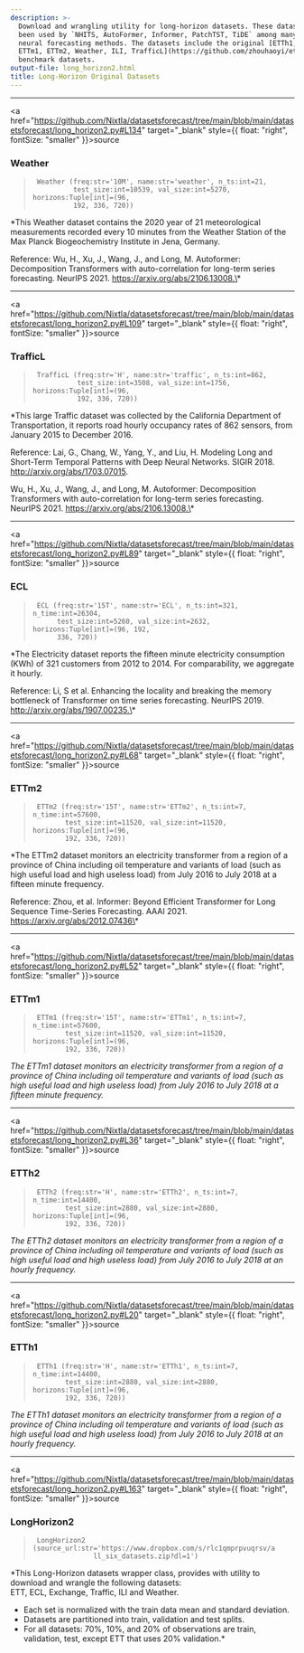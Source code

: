 ```yaml
---
description: >-
  Download and wrangling utility for long-horizon datasets. These datasets have
  been used by `NHITS, AutoFormer, Informer, PatchTST, TiDE` among many other
  neural forecasting methods. The datasets include the original [ETTh1, ETTh2,
  ETTm1, ETTm2, Weather, ILI, TrafficL](https://github.com/zhouhaoyi/etdataset)
  benchmark datasets.
output-file: long_horizon2.html
title: Long-Horizon Original Datasets
---
```



------------------------------------------------------------------------

<a
href="https://github.com/Nixtla/datasetsforecast/tree/main/blob/main/datasetsforecast/long_horizon2.py#L134"
target="_blank" style={{ float: "right", fontSize: "smaller" }}>source</a>

### Weather

> ``` text
>  Weather (freq:str='10M', name:str='weather', n_ts:int=21,
>           test_size:int=10539, val_size:int=5270, horizons:Tuple[int]=(96,
>           192, 336, 720))
> ```

\*This Weather dataset contains the 2020 year of 21 meteorological
measurements recorded every 10 minutes from the Weather Station of the
Max Planck Biogeochemistry Institute in Jena, Germany.

Reference: Wu, H., Xu, J., Wang, J., and Long, M. Autoformer:
Decomposition Transformers with auto-correlation for long-term series
forecasting. NeurIPS 2021. https://arxiv.org/abs/2106.13008.\*

------------------------------------------------------------------------

<a
href="https://github.com/Nixtla/datasetsforecast/tree/main/blob/main/datasetsforecast/long_horizon2.py#L109"
target="_blank" style={{ float: "right", fontSize: "smaller" }}>source</a>

### TrafficL

> ``` text
>  TrafficL (freq:str='H', name:str='traffic', n_ts:int=862,
>            test_size:int=3508, val_size:int=1756, horizons:Tuple[int]=(96,
>            192, 336, 720))
> ```

\*This large Traffic dataset was collected by the California Department
of Transportation, it reports road hourly occupancy rates of 862
sensors, from January 2015 to December 2016.

Reference: Lai, G., Chang, W., Yang, Y., and Liu, H. Modeling Long and
Short-Term Temporal Patterns with Deep Neural Networks. SIGIR 2018.
http://arxiv.org/abs/1703.07015.

Wu, H., Xu, J., Wang, J., and Long, M. Autoformer: Decomposition
Transformers with auto-correlation for long-term series forecasting.
NeurIPS 2021. https://arxiv.org/abs/2106.13008.\*

------------------------------------------------------------------------

<a
href="https://github.com/Nixtla/datasetsforecast/tree/main/blob/main/datasetsforecast/long_horizon2.py#L89"
target="_blank" style={{ float: "right", fontSize: "smaller" }}>source</a>

### ECL

> ``` text
>  ECL (freq:str='15T', name:str='ECL', n_ts:int=321, n_time:int=26304,
>       test_size:int=5260, val_size:int=2632, horizons:Tuple[int]=(96, 192,
>       336, 720))
> ```

\*The Electricity dataset reports the fifteen minute electricity
consumption (KWh) of 321 customers from 2012 to 2014. For comparability,
we aggregate it hourly.

Reference: Li, S et al. Enhancing the locality and breaking the memory
bottleneck of Transformer on time series forecasting. NeurIPS 2019.
http://arxiv.org/abs/1907.00235.\*

------------------------------------------------------------------------

<a
href="https://github.com/Nixtla/datasetsforecast/tree/main/blob/main/datasetsforecast/long_horizon2.py#L68"
target="_blank" style={{ float: "right", fontSize: "smaller" }}>source</a>

### ETTm2

> ``` text
>  ETTm2 (freq:str='15T', name:str='ETTm2', n_ts:int=7, n_time:int=57600,
>         test_size:int=11520, val_size:int=11520, horizons:Tuple[int]=(96,
>         192, 336, 720))
> ```

\*The ETTm2 dataset monitors an electricity transformer from a region of
a province of China including oil temperature and variants of load (such
as high useful load and high useless load) from July 2016 to July 2018
at a fifteen minute frequency.

Reference: Zhou, et al. Informer: Beyond Efficient Transformer for Long
Sequence Time-Series Forecasting. AAAI 2021.
https://arxiv.org/abs/2012.07436\*

------------------------------------------------------------------------

<a
href="https://github.com/Nixtla/datasetsforecast/tree/main/blob/main/datasetsforecast/long_horizon2.py#L52"
target="_blank" style={{ float: "right", fontSize: "smaller" }}>source</a>

### ETTm1

> ``` text
>  ETTm1 (freq:str='15T', name:str='ETTm1', n_ts:int=7, n_time:int=57600,
>         test_size:int=11520, val_size:int=11520, horizons:Tuple[int]=(96,
>         192, 336, 720))
> ```

*The ETTm1 dataset monitors an electricity transformer from a region of
a province of China including oil temperature and variants of load (such
as high useful load and high useless load) from July 2016 to July 2018
at a fifteen minute frequency.*

------------------------------------------------------------------------

<a
href="https://github.com/Nixtla/datasetsforecast/tree/main/blob/main/datasetsforecast/long_horizon2.py#L36"
target="_blank" style={{ float: "right", fontSize: "smaller" }}>source</a>

### ETTh2

> ``` text
>  ETTh2 (freq:str='H', name:str='ETTh2', n_ts:int=7, n_time:int=14400,
>         test_size:int=2880, val_size:int=2880, horizons:Tuple[int]=(96,
>         192, 336, 720))
> ```

*The ETTh2 dataset monitors an electricity transformer from a region of
a province of China including oil temperature and variants of load (such
as high useful load and high useless load) from July 2016 to July 2018
at an hourly frequency.*

------------------------------------------------------------------------

<a
href="https://github.com/Nixtla/datasetsforecast/tree/main/blob/main/datasetsforecast/long_horizon2.py#L20"
target="_blank" style={{ float: "right", fontSize: "smaller" }}>source</a>

### ETTh1

> ``` text
>  ETTh1 (freq:str='H', name:str='ETTh1', n_ts:int=7, n_time:int=14400,
>         test_size:int=2880, val_size:int=2880, horizons:Tuple[int]=(96,
>         192, 336, 720))
> ```

*The ETTh1 dataset monitors an electricity transformer from a region of
a province of China including oil temperature and variants of load (such
as high useful load and high useless load) from July 2016 to July 2018
at an hourly frequency.*

------------------------------------------------------------------------

<a
href="https://github.com/Nixtla/datasetsforecast/tree/main/blob/main/datasetsforecast/long_horizon2.py#L163"
target="_blank" style={{ float: "right", fontSize: "smaller" }}>source</a>

### LongHorizon2

> ``` text
>  LongHorizon2 (source_url:str='https://www.dropbox.com/s/rlc1qmprpvuqrsv/a
>                ll_six_datasets.zip?dl=1')
> ```

\*This Long-Horizon datasets wrapper class, provides with utility to
download and wrangle the following datasets:  
ETT, ECL, Exchange, Traffic, ILI and Weather.

-   Each set is normalized with the train data mean and standard
    deviation.
-   Datasets are partitioned into train, validation and test splits.
-   For all datasets: 70%, 10%, and 20% of observations are train,
    validation, test, except ETT that uses 20% validation.\*

